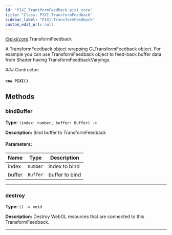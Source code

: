 ```yaml
---
id: "PIXI.TransformFeedback.pixi_core"
title: "Class: PIXI.TransformFeedback"
sidebar_label: "PIXI.TransformFeedback"
custom_edit_url: null
---
```



<div class="package-name">

[@pixi/core](../modules/pixi_core).TransformFeedback

</div>

A TransformFeedback object wrapping GLTransformFeedback object.
For example you can use TransformFeedback object to feed-back buffer data from Shader having TransformFeedbackVaryings.



        

<article>
### Contructor:
<h4><code>new PIXI()</code></h4>

</article>
            





## Methods
<article>

### bindBuffer 
**Type:** <code>(index&#58; number, buffer&#58; Buffer) -&#62; </code>

**Description:** Bind buffer to TransformFeedback

#### Parameters:
| Name   | Type                | Description    |
| ------ | ------------------- | -------------- |
| index  | <code>number</code> | index to bind  |
| buffer | <code>Buffer</code> | buffer to bind |
</article>


---------------------------------------

<article>

### destroy 
**Type:** <code>() -&#62; void</code>

**Description:** Destroy WebGL resources that are connected to this TransformFeedback.

</article>


---------------------------------------


    